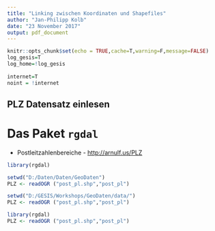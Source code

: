 ```yaml
---
title: "Linking zwischen Koordinaten und Shapefiles"
author: "Jan-Philipp Kolb"
date: "23 November 2017"
output: pdf_document
---
```


```r
knitr::opts_chunk$set(echo = TRUE,cache=T,warning=F,message=FALSE)
log_gesis=T
log_home=!log_gesis
  
internet=T
noint = !internet
```

## PLZ Datensatz einlesen


# Das Paket `rgdal`

- Postleitzahlenbereiche - <http://arnulf.us/PLZ>

```r
library(rgdal)
```


```r
setwd("D:/Daten/Daten/GeoDaten")
PLZ <- readOGR ("post_pl.shp","post_pl")
```

```r
setwd("D:/GESIS/Workshops/GeoDaten/data/")
PLZ <- readOGR ("post_pl.shp","post_pl")
```



```r
library(rgdal)
PLZ <- readOGR ("post_pl.shp","post_pl")
```
